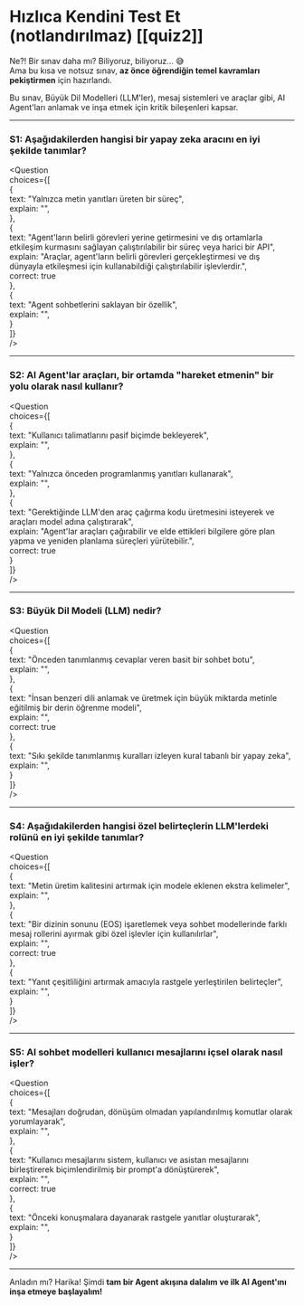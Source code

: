 # Hızlıca Kendini Test Et (notlandırılmaz) [[quiz2]]  

Ne?! Bir sınav daha mı? Biliyoruz, biliyoruz... 😅  
Ama bu kısa ve notsuz sınav, **az önce öğrendiğin temel kavramları pekiştirmen** için hazırlandı.

Bu sınav, Büyük Dil Modelleri (LLM'ler), mesaj sistemleri ve araçlar gibi, AI Agent'ları anlamak ve inşa etmek için kritik bileşenleri kapsar.

---

### S1: Aşağıdakilerden hangisi bir yapay zeka aracını en iyi şekilde tanımlar?

<Question  
choices={[  
{  
text: "Yalnızca metin yanıtları üreten bir süreç",  
explain: "",  
},  
{  
text: "Agent'ların belirli görevleri yerine getirmesini ve dış ortamlarla etkileşim kurmasını sağlayan çalıştırılabilir bir süreç veya harici bir API",  
explain: "Araçlar, agent'ların belirli görevleri gerçekleştirmesi ve dış dünyayla etkileşmesi için kullanabildiği çalıştırılabilir işlevlerdir.",  
correct: true  
},  
{  
text: "Agent sohbetlerini saklayan bir özellik",  
explain: "",  
}  
]}  
/>

---

### S2: AI Agent'lar araçları, bir ortamda "hareket etmenin" bir yolu olarak nasıl kullanır?

<Question  
choices={[  
{  
text: "Kullanıcı talimatlarını pasif biçimde bekleyerek",  
explain: "",  
},  
{  
text: "Yalnızca önceden programlanmış yanıtları kullanarak",  
explain: "",  
},  
{  
text: "Gerektiğinde LLM'den araç çağırma kodu üretmesini isteyerek ve araçları model adına çalıştırarak",  
explain: "Agent'lar araçları çağırabilir ve elde ettikleri bilgilere göre plan yapma ve yeniden planlama süreçleri yürütebilir.",  
correct: true  
}  
]}  
/>

---

### S3: Büyük Dil Modeli (LLM) nedir?

<Question  
choices={[  
{  
text: "Önceden tanımlanmış cevaplar veren basit bir sohbet botu",  
explain: "",  
},  
{  
text: "İnsan benzeri dili anlamak ve üretmek için büyük miktarda metinle eğitilmiş bir derin öğrenme modeli",  
explain: "",  
correct: true  
},  
{  
text: "Sıkı şekilde tanımlanmış kuralları izleyen kural tabanlı bir yapay zeka",  
explain: "",  
}  
]}  
/>

---

### S4: Aşağıdakilerden hangisi özel belirteçlerin LLM'lerdeki rolünü en iyi şekilde tanımlar?

<Question  
choices={[  
{  
text: "Metin üretim kalitesini artırmak için modele eklenen ekstra kelimeler",  
explain: "",  
},  
{  
text: "Bir dizinin sonunu (EOS) işaretlemek veya sohbet modellerinde farklı mesaj rollerini ayırmak gibi özel işlevler için kullanılırlar",  
explain: "",  
correct: true  
},  
{  
text: "Yanıt çeşitliliğini artırmak amacıyla rastgele yerleştirilen belirteçler",  
explain: "",  
}  
]}  
/>

---

### S5: AI sohbet modelleri kullanıcı mesajlarını içsel olarak nasıl işler?

<Question  
choices={[  
{  
text: "Mesajları doğrudan, dönüşüm olmadan yapılandırılmış komutlar olarak yorumlayarak",  
explain: "",  
},  
{  
text: "Kullanıcı mesajlarını sistem, kullanıcı ve asistan mesajlarını birleştirerek biçimlendirilmiş bir prompt'a dönüştürerek",  
explain: "",  
correct: true  
},  
{  
text: "Önceki konuşmalara dayanarak rastgele yanıtlar oluşturarak",  
explain: "",  
}  
]}  
/>

---

Anladın mı? Harika! Şimdi **tam bir Agent akışına dalalım ve ilk AI Agent'ını inşa etmeye başlayalım!**
